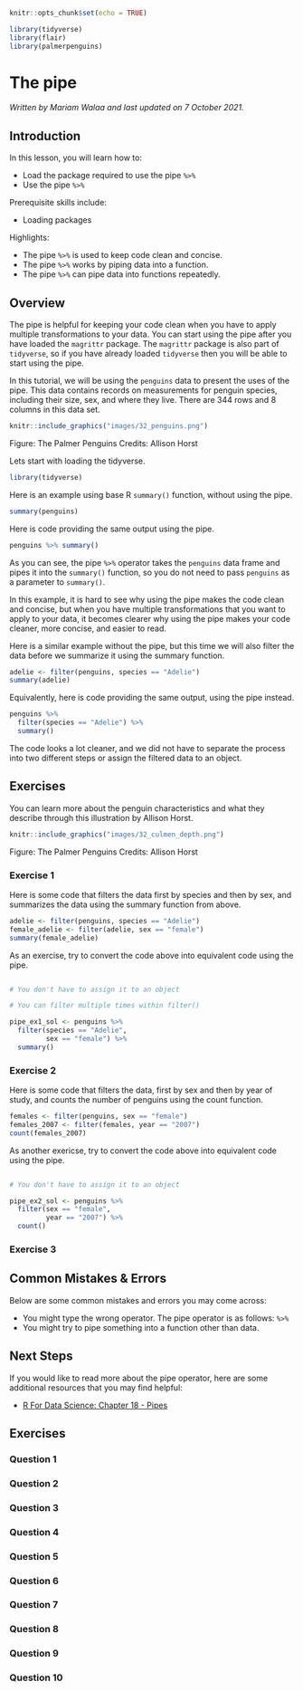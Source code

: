 
```r
knitr::opts_chunk$set(echo = TRUE)

library(tidyverse)
library(flair)
library(palmerpenguins)
```

# The pipe

*Written by Mariam Walaa and last updated on 7 October 2021.*

## Introduction

In this lesson, you will learn how to:

- Load the package required to use the pipe `%>%`
- Use the pipe `%>%`

Prerequisite skills include:

- Loading packages

Highlights:

- The pipe `%>%` is used to keep code clean and concise.
- The pipe `%>%` works by piping data into a function.
- The pipe `%>%` can pipe data into functions repeatedly.

## Overview

The pipe is helpful for keeping your code clean when you have to apply multiple
transformations to your data. You can start using the pipe after you have loaded the
`magrittr` package. The `magrittr` package is also part of `tidyverse`, so if you have
already loaded `tidyverse` then you will be able to start using the pipe.

In this tutorial, we will be using the `penguins` data to present the uses of the pipe. This
data contains records on measurements for penguin species, including their size, sex, and
where they live. There are 344 rows and 8 columns in this data set.

```r
knitr::include_graphics("images/32_penguins.png")
```

Figure: The Palmer Penguins
Credits: Allison Horst

Lets start with loading the tidyverse.

```r
library(tidyverse)
```

Here is an example using base R `summary()` function, without using the pipe.

```r
summary(penguins)
```

Here is code providing the same output using the pipe.

```r
penguins %>% summary()
```

As you can see, the pipe `%>%` operator takes the `penguins` data frame and pipes it into
the `summary()` function, so you do not need to pass `penguins` as a parameter to
`summary()`.

In this example, it is hard to see why using the pipe makes the code clean and
concise, but when you have multiple transformations that you want to apply to your data,
it becomes clearer why using the pipe makes your code cleaner, more concise, and easier to
read.

Here is a similar example without the pipe, but this time we will also filter the data 
before we summarize it using the summary function.

```r
adelie <- filter(penguins, species == "Adelie")
summary(adelie)
```

Equivalently, here is code providing the same output, using the pipe instead.

```r
penguins %>%
  filter(species == "Adelie") %>%
  summary()
```

The code looks a lot cleaner, and we did not have to separate the process into two
different steps or assign the filtered data to an object.

## Exercises

You can learn more about the penguin characteristics and what they describe through this
illustration by Allison Horst.

```r
knitr::include_graphics("images/32_culmen_depth.png")
```

Figure: The Palmer Penguins
Credits: Allison Horst

### Exercise 1

Here is some code that filters the data first by species and then by sex, and summarizes 
the data using the summary function from above.

```r
adelie <- filter(penguins, species == "Adelie")
female_adelie <- filter(adelie, sex == "female")
summary(female_adelie)
```

As an exercise, try to convert the code above into equivalent code using the pipe.

```r

```

```r
# You don't have to assign it to an object
```
```r
# You can filter multiple times within filter()
```

```r
pipe_ex1_sol <- penguins %>% 
  filter(species == "Adelie",
         sex == "female") %>%
  summary()
```


<!-- ```{r pipe-exercise-1-check} -->
<!-- grade_result(pass_if(~identical(.result, pipe_ex1_sol))) -->
<!-- ``` -->

### Exercise 2

Here is some code that filters the data, first by sex and then by year of study, and 
counts the number of penguins using the count function.

```r
females <- filter(penguins, sex == "female")
females_2007 <- filter(females, year == "2007")
count(females_2007)
```

As another exericse, try to convert the code above into equivalent code using the pipe.

```r

```

```r
# You don't have to assign it to an object
```

```r
pipe_ex2_sol <- penguins %>% 
  filter(sex == "female",
         year == "2007") %>%
  count()
```


<!-- ```{r pipe-exercise-2-check} -->
<!-- grade_result(pass_if(~identical(.result, pipe_ex2_sol))) -->
<!-- ``` -->

### Exercise 3

<!-- ```{r pipe-exercise-3, echo = FALSE} -->
<!-- question("Which of these are true? Check all true statements.", -->
<!--          answer(paste("The pipe is not a required operator in your code, but it's helpful", -->
<!--          " to have because it makes code cleaner."), correct = TRUE), -->
<!--          answer(paste("The pipe makes your code look cleaner by expressing multiple ", -->
<!--          "transformations in one line of code."), correct = TRUE), -->
<!--          answer(paste("The pipe can take 'pipe' both data frames and functions into ", -->
<!--          "other functions."), message = "The pipe only 'pipes' data into functions."), -->
<!--          allow_retry = TRUE, -->
<!--          random_answer_order = TRUE) -->
<!-- ``` -->

## Common Mistakes & Errors

Below are some common mistakes and errors you may come across:

- You might type the wrong operator. The pipe operator is as follows: `%>%`
- You might try to pipe something into a function other than data. 

## Next Steps

If you would like to read more about the pipe operator, here are some additional
resources that you may find helpful:

- [R For Data Science: Chapter 18 - Pipes](https://r4ds.had.co.nz/pipes.html)














## Exercises

### Question 1

### Question 2

### Question 3

### Question 4

### Question 5

### Question 6

### Question 7

### Question 8

### Question 9

### Question 10
